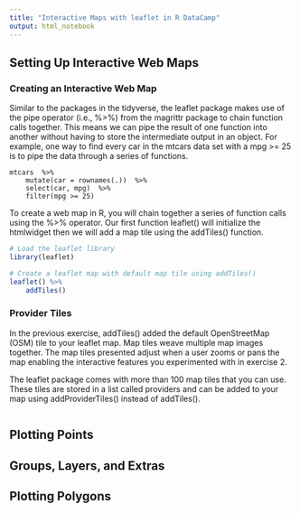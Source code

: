 ```yaml
---
title: "Interactive Maps with leaflet in R DataCamp"
output: html_notebook
---
```


## Setting Up Interactive Web Maps
### Creating an Interactive Web Map
Similar to the packages in the tidyverse, the leaflet package makes use of the pipe operator (i.e., %>%) from the magrittr package to chain function calls together. This means we can pipe the result of one function into another without having to store the intermediate output in an object. For example, one way to find every car in the mtcars data set with a mpg >= 25 is to pipe the data through a series of functions.

```
mtcars  %>% 
    mutate(car = rownames(.))  %>% 
    select(car, mpg)  %>% 
    filter(mpg >= 25)  
```
    
To create a web map in R, you will chain together a series of function calls using the %>% operator. Our first function leaflet() will initialize the htmlwidget then we will add a map tile using the addTiles() function.

```r
# Load the leaflet library
library(leaflet)

# Create a leaflet map with default map tile using addTiles()
leaflet() %>%
    addTiles()
```

### Provider Tiles
In the previous exercise, addTiles() added the default OpenStreetMap (OSM) tile to your leaflet map. Map tiles weave multiple map images together. The map tiles presented adjust when a user zooms or pans the map enabling the interactive features you experimented with in exercise 2.

The leaflet package comes with more than 100 map tiles that you can use. These tiles are stored in a list called providers and can be added to your map using addProviderTiles() instead of addTiles().

```r

```

### 

## Plotting Points
### 

## Groups, Layers, and Extras
### 

## Plotting Polygons
### 